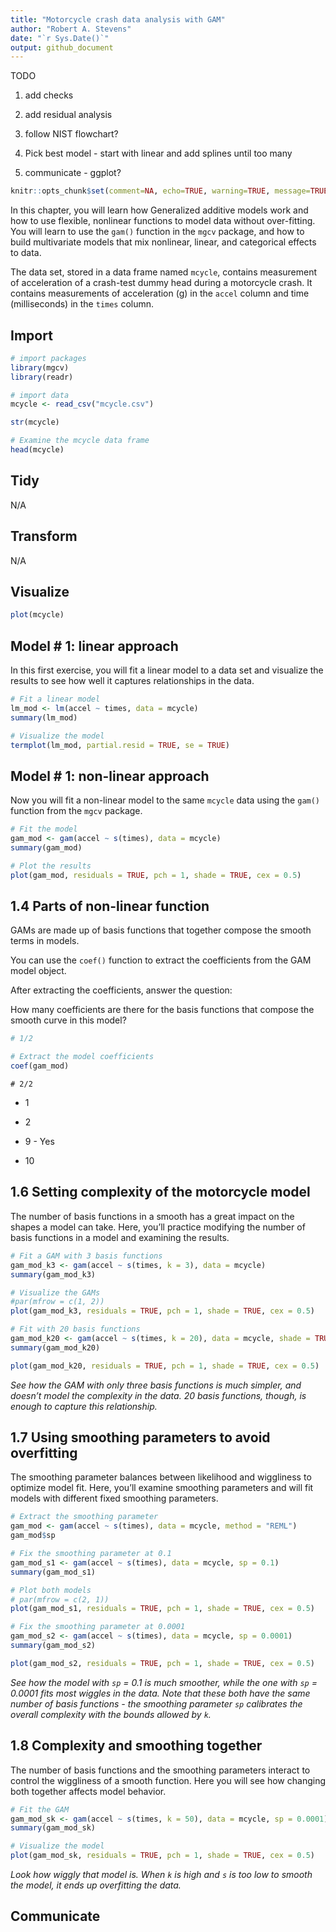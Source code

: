 ```yaml
---
title: "Motorcycle crash data analysis with GAM"
author: "Robert A. Stevens"
date: "`r Sys.Date()`"
output: github_document
---
```


TODO

1. add checks

2. add residual analysis

3. follow NIST flowchart?

4. Pick best model - start with linear and add splines until too many

5. communicate - ggplot?

```r
knitr::opts_chunk$set(comment=NA, echo=TRUE, warning=TRUE, message=TRUE)
```

In this chapter, you will learn how Generalized additive models work and how to use flexible, nonlinear functions to model data without over-fitting. You will learn to use the `gam()` function in the `mgcv` package, and how to build multivariate models that mix nonlinear, linear, and categorical effects to data.

The data set, stored in a data frame named `mcycle`, contains measurement of acceleration of a crash-test dummy head during a motorcycle crash. It contains measurements of acceleration (g) in the `accel` column and time (milliseconds) in the `times` column.

## Import

```r
# import packages
library(mgcv)
library(readr)
```

```r
# import data
mcycle <- read_csv("mcycle.csv")
```

```r
str(mcycle)
```

```r
# Examine the mcycle data frame
head(mcycle)
```

## Tidy

N/A

## Transform

N/A

## Visualize

```r
plot(mcycle)
```

## Model # 1: linear approach

In this first exercise, you will fit a linear model to a data set and visualize the results to see how well it captures relationships in the data.

```r
# Fit a linear model
lm_mod <- lm(accel ~ times, data = mcycle)
summary(lm_mod)
```

```r
# Visualize the model
termplot(lm_mod, partial.resid = TRUE, se = TRUE)
```

## Model # 1: non-linear approach

Now you will fit a non-linear model to the same `mcycle` data using the `gam()` function from the `mgcv` package.

```r
# Fit the model
gam_mod <- gam(accel ~ s(times), data = mcycle)
summary(gam_mod)
```

```r
# Plot the results
plot(gam_mod, residuals = TRUE, pch = 1, shade = TRUE, cex = 0.5)
```

## 1.4 Parts of non-linear function

GAMs are made up of basis functions that together compose the smooth terms in models.

You can use the `coef()` function to extract the coefficients from the GAM model object.

After extracting the coefficients, answer the question:

How many coefficients are there for the basis functions that compose the smooth curve in this model?

```r
# 1/2

# Extract the model coefficients
coef(gam_mod)
```

```
# 2/2
```

- 1

- 2

- 9 - Yes

- 10

## 1.6 Setting complexity of the motorcycle model

The number of basis functions in a smooth has a great impact on the shapes a model can take. Here, you'll practice modifying the number of basis functions in a model and examining the results.

```r
# Fit a GAM with 3 basis functions
gam_mod_k3 <- gam(accel ~ s(times, k = 3), data = mcycle)
summary(gam_mod_k3)
```

```r
# Visualize the GAMs
#par(mfrow = c(1, 2))
plot(gam_mod_k3, residuals = TRUE, pch = 1, shade = TRUE, cex = 0.5)
```

```r
# Fit with 20 basis functions
gam_mod_k20 <- gam(accel ~ s(times, k = 20), data = mcycle, shade = TRUE, cex = 0.5)
summary(gam_mod_k20)
```

```r
plot(gam_mod_k20, residuals = TRUE, pch = 1, shade = TRUE, cex = 0.5)
```

*See how the GAM with only three basis functions is much simpler, and doesn't model the complexity in the data. 20 basis functions, though, is enough to capture this relationship.*

## 1.7 Using smoothing parameters to avoid overfitting

The smoothing parameter balances between likelihood and wiggliness to optimize model fit. Here, you'll examine smoothing parameters and will fit models with different fixed smoothing parameters.

```r
# Extract the smoothing parameter
gam_mod <- gam(accel ~ s(times), data = mcycle, method = "REML")
gam_mod$sp
```

```r
# Fix the smoothing parameter at 0.1
gam_mod_s1 <- gam(accel ~ s(times), data = mcycle, sp = 0.1)
summary(gam_mod_s1)
```

```r
# Plot both models
# par(mfrow = c(2, 1))
plot(gam_mod_s1, residuals = TRUE, pch = 1, shade = TRUE, cex = 0.5)
```

```r
# Fix the smoothing parameter at 0.0001
gam_mod_s2 <- gam(accel ~ s(times), data = mcycle, sp = 0.0001)
summary(gam_mod_s2)
```

```r
plot(gam_mod_s2, residuals = TRUE, pch = 1, shade = TRUE, cex = 0.5)
```

*See how the model with `sp` = 0.1 is much smoother, while the one with `sp` = 0.0001 fits most wiggles in the data. Note that these both have the same number of basis functions - the smoothing parameter `sp` calibrates the overall complexity with the bounds allowed by `k`.*

## 1.8 Complexity and smoothing together

The number of basis functions and the smoothing parameters interact to control the wiggliness of a smooth function. Here you will see how changing both together affects model behavior.

```r
# Fit the GAM
gam_mod_sk <- gam(accel ~ s(times, k = 50), data = mcycle, sp = 0.0001)
summary(gam_mod_sk)
```

```r
# Visualize the model
plot(gam_mod_sk, residuals = TRUE, pch = 1, shade = TRUE, cex = 0.5)
```

*Look how wiggly that model is. When `k` is high and `s` is too low to smooth the model, it ends up overfitting the data.*

## Communicate
